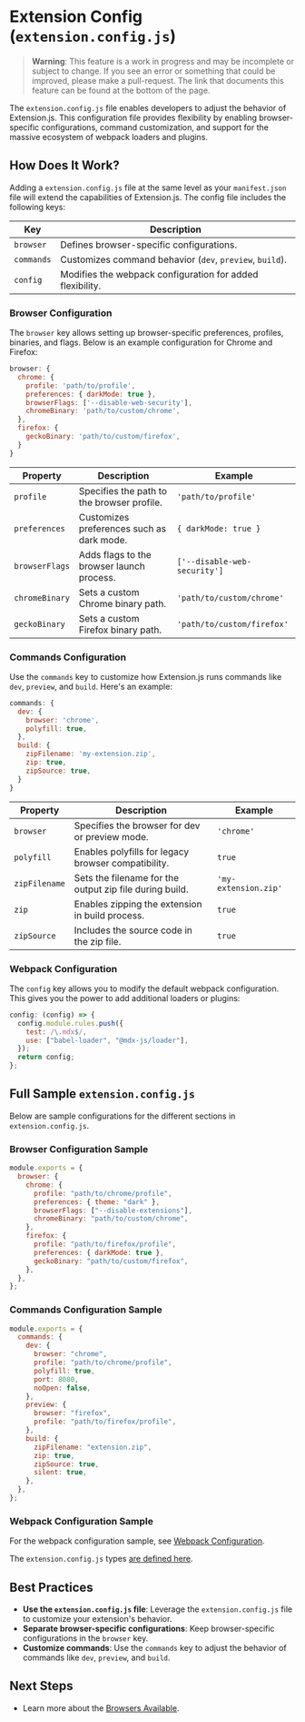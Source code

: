 
<AvatarImage icon="extension" />

# Extension Config (`extension.config.js`)

> **Warning**: This feature is a work in progress and may be incomplete or subject to change.
> If you see an error or something that could be improved, please make a pull-request.
> The link that documents this feature can be found at the bottom of the page.

The `extension.config.js` file enables developers to adjust the behavior of Extension.js.
This configuration file provides flexibility by enabling browser-specific configurations,
command customization, and support for the massive ecosystem of webpack loaders and plugins.

## How Does It Work?

Adding a `extension.config.js` file at the same level as your `manifest.json` file will
extend the capabilities of Extension.js. The config file includes the following keys:

| Key        | Description                                               |
| ---------- | --------------------------------------------------------- |
| `browser`  | Defines browser-specific configurations.                  |
| `commands` | Customizes command behavior (`dev`, `preview`, `build`).  |
| `config`   | Modifies the webpack configuration for added flexibility. |

### Browser Configuration

The `browser` key allows setting up browser-specific preferences, profiles, binaries,
and flags. Below is an example configuration for Chrome and Firefox:

```js
browser: {
  chrome: {
    profile: 'path/to/profile',
    preferences: { darkMode: true },
    browserFlags: ['--disable-web-security'],
    chromeBinary: 'path/to/custom/chrome',
  },
  firefox: {
    geckoBinary: 'path/to/custom/firefox',
  }
}
```

| Property       | Description                                | Example                      |
| -------------- | ------------------------------------------ | ---------------------------- |
| `profile`      | Specifies the path to the browser profile. | `'path/to/profile'`          |
| `preferences`  | Customizes preferences such as dark mode.  | `{ darkMode: true }`         |
| `browserFlags` | Adds flags to the browser launch process.  | `['--disable-web-security']` |
| `chromeBinary` | Sets a custom Chrome binary path.          | `'path/to/custom/chrome'`    |
| `geckoBinary`  | Sets a custom Firefox binary path.         | `'path/to/custom/firefox'`   |

### Commands Configuration

Use the `commands` key to customize how Extension.js runs commands like `dev`, `preview`,
and `build`. Here's an example:

```js
commands: {
  dev: {
    browser: 'chrome',
    polyfill: true,
  },
  build: {
    zipFilename: 'my-extension.zip',
    zip: true,
    zipSource: true,
  }
}
```

| Property      | Description                                             | Example              |
| ------------- | ------------------------------------------------------- | -------------------- |
| `browser`     | Specifies the browser for dev or preview mode.          | `'chrome'`           |
| `polyfill`    | Enables polyfills for legacy browser compatibility.     | `true`               |
| `zipFilename` | Sets the filename for the output zip file during build. | `'my-extension.zip'` |
| `zip`         | Enables zipping the extension in build process.         | `true`               |
| `zipSource`   | Includes the source code in the zip file.               | `true`               |

### Webpack Configuration

The `config` key allows you to modify the default webpack configuration. This gives you
the power to add additional loaders or plugins:

```js
config: (config) => {
  config.module.rules.push({
    test: /\.mdx$/,
    use: ["babel-loader", "@mdx-js/loader"],
  });
  return config;
};
```

## Full Sample `extension.config.js`

Below are sample configurations for the different sections in `extension.config.js`.

### Browser Configuration Sample

```js
module.exports = {
  browser: {
    chrome: {
      profile: "path/to/chrome/profile",
      preferences: { theme: "dark" },
      browserFlags: ["--disable-extensions"],
      chromeBinary: "path/to/custom/chrome",
    },
    firefox: {
      profile: "path/to/firefox/profile",
      preferences: { darkMode: true },
      geckoBinary: "path/to/custom/firefox",
    },
  },
};
```

### Commands Configuration Sample

```js
module.exports = {
  commands: {
    dev: {
      browser: "chrome",
      profile: "path/to/chrome/profile",
      polyfill: true,
      port: 8080,
      noOpen: false,
    },
    preview: {
      browser: "firefox",
      profile: "path/to/firefox/profile",
    },
    build: {
      zipFilename: "extension.zip",
      zip: true,
      zipSource: true,
      silent: true,
    },
  },
};
```

### Webpack Configuration Sample

For the webpack configuration sample, see [Webpack Configuration](#webpack-configuration).

The `extension.config.js` types [are defined here](https://github.com/extension-js/extension.js/blob/main/programs/develop/commands/commands-lib/extension-configuration-types.ts).

## Best Practices

- **Use the `extension.config.js` file**: Leverage the `extension.config.js` file to
  customize your extension's behavior.
- **Separate browser-specific configurations**: Keep browser-specific configurations
  in the `browser` key.
- **Customize commands**: Use the `commands` key to adjust the behavior of commands
  like `dev`, `preview`, and `build`.

## Next Steps

- Learn more about the [Browsers Available](#).

